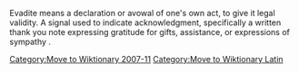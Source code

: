 [[Category:Move to Wiktionary 2007-11]]
[[Category:Move to Wiktionary Latin]]

Evadite means a declaration or avowal of one's own act, to give it legal validity. A signal used to indicate acknowledgment, specifically a written thank you note expressing gratitude for gifts, assistance, or expressions of sympathy .